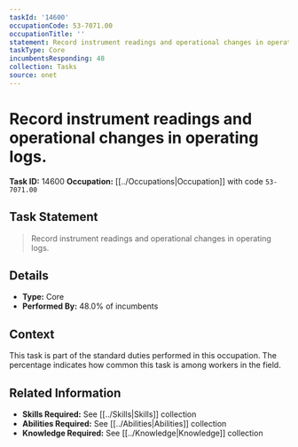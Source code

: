 ```yaml
---
taskId: '14600'
occupationCode: 53-7071.00
occupationTitle: ''
statement: Record instrument readings and operational changes in operating logs.
taskType: Core
incumbentsResponding: 48
collection: Tasks
source: onet
---
```

# Record instrument readings and operational changes in operating logs.

**Task ID:** 14600
**Occupation:** [[../Occupations|Occupation]] with code `53-7071.00`

## Task Statement

> Record instrument readings and operational changes in operating logs.

## Details

- **Type:** Core
- **Performed By:** 48.0% of incumbents

## Context

This task is part of the standard duties performed in this occupation. The percentage indicates how common this task is among workers in the field.

## Related Information

- **Skills Required:** See [[../Skills|Skills]] collection
- **Abilities Required:** See [[../Abilities|Abilities]] collection
- **Knowledge Required:** See [[../Knowledge|Knowledge]] collection
